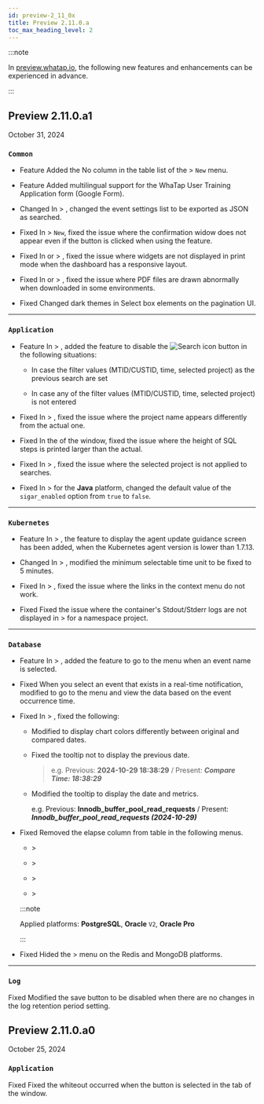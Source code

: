 ```yaml
---
id: preview-2_11_0x
title: Preview 2.11.0.a
toc_max_heading_level: 2
---
```


<head>
<meta name="robots" content="noindex, nofollow"/>
</head>

:::note

In [preview.whatap.io](https://preview.whatap.io), the following new features and enhancements can be experienced in advance. 

:::

## Preview 2.11.0.a1

October 31, 2024

<div class='indentTab'>

### `Common`

- <Status priority='1'>Feature</Status> Added the No column in the table list of the <Cmdname sid="side_event" className="uitext" /> &gt; <Cmdname sid="side_eventSetting" className="uitext" /> <code className="newfunc">New</code> menu.

- <Status priority='0'>Feature</Status> Added multilingual support for the WhaTap User Training Application form (Google Form).

- <Status priority='1'>Changed</Status> In <Cmdname sid="side_event" className="uitext" /> &gt; <Cmdname sid="side_eventSetting" className="uitext" />, changed the event settings list to be exported as JSON as searched.

- <Status priority='0'>Fixed</Status> In <Cmdname sid="side_event" className="uitext" /> &gt; <Cmdname sid="side_eventSetting" className="uitext" /> <code className="newfunc">New</code>, fixed the issue where the confirmation widow does not appear even if the <Cmdname sid="overwrite" className="uitext" /> button is clicked when using the <Cmdname sid="BTN07761" className="uitext" /> feature.

- <Status priority='0'>Fixed</Status> In <Cmdname sid="side_integratedFlexboard" className="uitext" /> or <Cmdname sid="side_dashboard" className="uitext" /> &gt; <Cmdname sid="side_flexboard" className="uitext" />, fixed the issue where widgets are not displayed in print mode when the dashboard has a responsive layout.

- <Status priority='0'>Fixed</Status> In <Cmdname sid="side_integratedFlexboard" className="uitext" /> or <Cmdname sid="side_dashboard" className="uitext" /> &gt; <Cmdname sid="side_flexboard" className="uitext" />, fixed the issue where PDF files are drawn abnormally when downloaded in some environments.

- <Status priority='0'>Fixed</Status> Changed dark themes in Select box elements on the pagination UI.

---

### `Application`

- <Status priority='1'>Feature</Status> In <Cmdname sid="side_analysis" className="uitext" /> &gt; <Cmdname sid="side_multi_server_tx_trace" className="uitext" />, added the feature to disable the ![Search icon](/img/ico-btn-search.png) button in the following situations:

  - In case the filter values ​​(MTID/CUSTID, time, selected project) as the previous search are set

  - In case any of the filter values ​​(MTID/CUSTID, time, selected project) is not entered

- <Status priority='0'>Fixed</Status> In <Cmdname sid="side_analysis" className="uitext" /> &gt; <Cmdname sid="side_multi_server_tx_trace" className="uitext" />, fixed the issue where the project name appears differently from the actual one.

- <Status priority='0'>Fixed</Status> In the <Cmdname sid="TTL06126" className="uitext" /> of the <Cmdname sid="TTL06209" className="uitext" /> window, fixed the issue where the height of SQL steps is printed larger than the actual.

- <Status priority='0'>Fixed</Status> In <Cmdname sid="side_analysis" className="uitext" /> &gt; <Cmdname sid="side_multi_server_tx_trace" className="uitext" />, fixed the issue where the selected project is not applied to searches.

- <Status priority='0'>Fixed</Status> In <Cmdname sid="side_management" className="uitext" /> &gt; <Cmdname sid="side_agentSetting" className="uitext" /> for the **Java** platform, changed the default value of the `sigar_enabled` option from `true` to `false`.

---

### `Kubernetes`

- <Status priority='0'>Feature</Status> In <Cmdname sid="side_cluster" className="uitext" /> &gt; <Cmdname sid="side_ingressList" className="uitext" />, the feature to display the agent update guidance screen has been added, when the Kubernetes agent version is lower than 1.7.13.

- <Status priority='1'>Changed</Status> In <Cmdname sid="side_cluster" className="uitext" /> &gt; <Cmdname sid="side_nodeTimeline" className="uitext" />, modified the minimum selectable time unit to be fixed to 5 minutes.

- <Status priority='0'>Fixed</Status> In <Cmdname sid="sitemap" className="uitext" /> &gt; <Cmdname sid="side_instanceTopology" className="uitext" />, fixed the issue where the links in the context menu do not work.

- <Status priority='0'>Fixed</Status> Fixed the issue where the container's Stdout/Stderr logs are not displayed in <Cmdname sid="side_dashboard" className="uitext" /> &gt; <Cmdname sid="side_containerMap" className="uitext" /> for a namespace project.

---

### `Database`

- <Status priority='1'>Feature</Status> In <Cmdname sid="side_event" className="uitext" /> &gt; <Cmdname sid="side_eventHistory" className="uitext" />, added the feature to go to the <Cmdname sid="side_dbMonitoring" className="uitext" /> menu when an event name is selected.

- <Status priority='0'>Fixed</Status> When you select an event that exists in a real-time notification, modified to go to the <Cmdname sid="side_dbMonitoring" className="uitext" /> menu and view the data based on the event occurrence time.

- <Status priority='0'>Fixed</Status> In <Cmdname sid="side_analysis" className="uitext" /> &gt; <Cmdname sid="side_dbTrendComparison" className="uitext" />, fixed the following:

  - Modified to display chart colors differently between original and compared dates.

  - Fixed the tooltip not to display the previous date.

    > e.g. Previous: **2024-10-29 18:38:29** / Present: ***Compare Time: 18:38:29***

  - Modified the tooltip to display the date and metrics.

    e.g. Previous: **Innodb_buffer_pool_read_requests** / Present: ***Innodb_buffer_pool_read_requests (2024-10-29)***

- <Status priority='0'>Fixed</Status> Removed the <UI>elapse</UI> column from <Cmdname sid="active_sessions" className="uitext" /> table in the following menus.

  - <Cmdname sid="side_dashboard" className="uitext" /> &gt; <Cmdname sid="side_dbMonitoring" className="uitext" />

  - <Cmdname sid="side_dashboard" className="uitext" /> &gt; <Cmdname sid="side_multiInstance" className="uitext" />

  - <Cmdname sid="side_analysis" className="uitext" /> &gt; <Cmdname sid="side_dbTrendComparison" className="uitext" />

  - <Cmdname sid="side_analysis" className="uitext" /> &gt; <Cmdname sid="side_dbWaitAnalysis" className="uitext" />

  :::note

  Applied platforms: **PostgreSQL**, **Oracle** <code className="my">V2</code>, **Oracle Pro**

  :::

- <Status priority='0'>Fixed</Status> Hided the <Cmdname sid="side_lab" className="uitext" /> &gt; <Cmdname sid="side_dbScriptManager" className="uitext" /> menu on the Redis and MongoDB platforms.

---

### `Log`

<Status priority='0'>Fixed</Status> Modified the save button to be disabled when there are no changes in the log retention period setting.

</div>

## Preview 2.11.0.a0

October 25, 2024

<div class='indentTab'>

### `Application`

<Status priority='0'>Fixed</Status> Fixed the whiteout occurred when the <Cmdname sid="active_stack" className="uitext" /> button is selected in the <Cmdname sid="TTL06126" className="uitext" /> tab of the <Cmdname sid="TTL06209" className="uitext" /> window.

</div>
